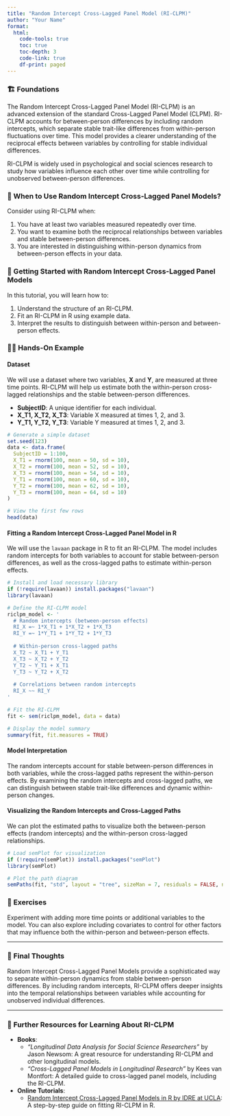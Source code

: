 ```yaml
---
title: "Random Intercept Cross-Lagged Panel Model (RI-CLPM)"
author: "Your Name"
format: 
  html:
    code-tools: true
    toc: true
    toc-depth: 3
    code-link: true
    df-print: paged
---
```


### 🏗️ Foundations

The Random Intercept Cross-Lagged Panel Model (RI-CLPM) is an advanced extension of the standard Cross-Lagged Panel Model (CLPM). RI-CLPM accounts for between-person differences by including random intercepts, which separate stable trait-like differences from within-person fluctuations over time. This model provides a clearer understanding of the reciprocal effects between variables by controlling for stable individual differences.

RI-CLPM is widely used in psychological and social sciences research to study how variables influence each other over time while controlling for unobserved between-person differences.

<div class="when-to-use-section">

### 🤔 When to Use Random Intercept Cross-Lagged Panel Models?

Consider using RI-CLPM when:

1. You have at least two variables measured repeatedly over time.
2. You want to examine both the reciprocal relationships between variables and stable between-person differences.
3. You are interested in distinguishing within-person dynamics from between-person effects in your data.

</div>

<div class="getting-started-section">

### 🚀 Getting Started with Random Intercept Cross-Lagged Panel Models

In this tutorial, you will learn how to:

1. Understand the structure of an RI-CLPM.
2. Fit an RI-CLPM in R using example data.
3. Interpret the results to distinguish between within-person and between-person effects.

</div>

<div class="hands-on-section">

### 👩‍💻 Hands-On Example

#### Dataset

We will use a dataset where two variables, **X** and **Y**, are measured at three time points. RI-CLPM will help us estimate both the within-person cross-lagged relationships and the stable between-person differences.

- **SubjectID**: A unique identifier for each individual.
- **X_T1, X_T2, X_T3**: Variable X measured at times 1, 2, and 3.
- **Y_T1, Y_T2, Y_T3**: Variable Y measured at times 1, 2, and 3.

```r
# Generate a simple dataset
set.seed(123)
data <- data.frame(
  SubjectID = 1:100,
  X_T1 = rnorm(100, mean = 50, sd = 10),
  X_T2 = rnorm(100, mean = 52, sd = 10),
  X_T3 = rnorm(100, mean = 54, sd = 10),
  Y_T1 = rnorm(100, mean = 60, sd = 10),
  Y_T2 = rnorm(100, mean = 62, sd = 10),
  Y_T3 = rnorm(100, mean = 64, sd = 10)
)

# View the first few rows
head(data)
```

#### Fitting a Random Intercept Cross-Lagged Panel Model in R

We will use the `lavaan` package in R to fit an RI-CLPM. The model includes random intercepts for both variables to account for stable between-person differences, as well as the cross-lagged paths to estimate within-person effects.

```r
# Install and load necessary library
if (!require(lavaan)) install.packages("lavaan")
library(lavaan)

# Define the RI-CLPM model
riclpm_model <- '
  # Random intercepts (between-person effects)
  RI_X =~ 1*X_T1 + 1*X_T2 + 1*X_T3
  RI_Y =~ 1*Y_T1 + 1*Y_T2 + 1*Y_T3
  
  # Within-person cross-lagged paths
  X_T2 ~ X_T1 + Y_T1
  X_T3 ~ X_T2 + Y_T2
  Y_T2 ~ Y_T1 + X_T1
  Y_T3 ~ Y_T2 + X_T2
  
  # Correlations between random intercepts
  RI_X ~~ RI_Y
'

# Fit the RI-CLPM
fit <- sem(riclpm_model, data = data)

# Display the model summary
summary(fit, fit.measures = TRUE)
```

#### Model Interpretation

The random intercepts account for stable between-person differences in both variables, while the cross-lagged paths represent the within-person effects. By examining the random intercepts and cross-lagged paths, we can distinguish between stable trait-like differences and dynamic within-person changes.

#### Visualizing the Random Intercepts and Cross-Lagged Paths

We can plot the estimated paths to visualize both the between-person effects (random intercepts) and the within-person cross-lagged relationships.

```r
# Load semPlot for visualization
if (!require(semPlot)) install.packages("semPlot")
library(semPlot)

# Plot the path diagram
semPaths(fit, "std", layout = "tree", sizeMan = 7, residuals = FALSE, nCharNodes = 6)
```

</div>

### 🛝 Exercises

Experiment with adding more time points or additional variables to the model. You can also explore including covariates to control for other factors that may influence both the within-person and between-person effects.

---

### 💭 Final Thoughts

Random Intercept Cross-Lagged Panel Models provide a sophisticated way to separate within-person dynamics from stable between-person differences. By including random intercepts, RI-CLPM offers deeper insights into the temporal relationships between variables while accounting for unobserved individual differences.

---

### 🔗 Further Resources for Learning About RI-CLPM

- **Books**:
   - *"Longitudinal Data Analysis for Social Science Researchers"* by Jason Newsom: A great resource for understanding RI-CLPM and other longitudinal models.
   - *"Cross-Lagged Panel Models in Longitudinal Research"* by Kees van Montfort: A detailed guide to cross-lagged panel models, including the RI-CLPM.

- **Online Tutorials**:
   - [Random Intercept Cross-Lagged Panel Models in R by IDRE at UCLA](https://stats.oarc.ucla.edu/r/seminars/ri-clpm/): A step-by-step guide on fitting RI-CLPM in R.

</div>
